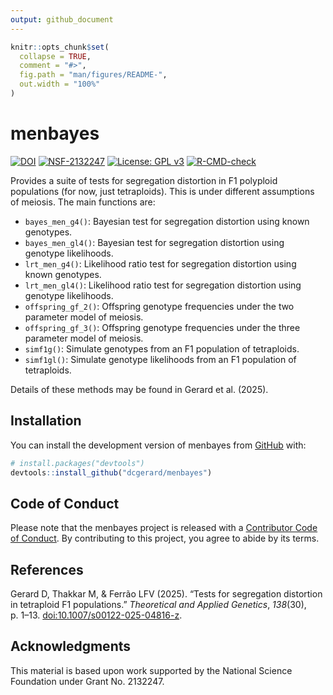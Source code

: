 ```yaml
---
output: github_document
---
```


<!-- README.md is generated from README.Rmd. Please edit that file -->

```r
knitr::opts_chunk$set(
  collapse = TRUE,
  comment = "#>",
  fig.path = "man/figures/README-",
  out.width = "100%"
)
```

# menbayes

<!-- badges: start -->
[![DOI](https://zenodo.org/badge/660268756.svg)](https://zenodo.org/doi/10.5281/zenodo.12189055)
[![NSF-2132247](https://img.shields.io/badge/NSF-2132247-blue.svg)](https://www.nsf.gov/awardsearch/showAward?AWD_ID=2132247)
[![License: GPL v3](https://img.shields.io/badge/License-GPL%20v3-blue.svg)](https://www.gnu.org/licenses/gpl-3.0)
[![R-CMD-check](https://github.com/dcgerard/menbayes/actions/workflows/R-CMD-check.yaml/badge.svg)](https://github.com/dcgerard/menbayes/actions/workflows/R-CMD-check.yaml)
<!-- badges: end -->

Provides a suite of tests for segregation distortion in F1 polyploid populations (for now, just tetraploids). This is under different assumptions of meiosis. The main functions are:

- `bayes_men_g4()`: Bayesian test for segregation distortion using known genotypes.
- `bayes_men_gl4()`: Bayesian test for segregation distortion using genotype likelihoods.
- `lrt_men_g4()`: Likelihood ratio test for segregation distortion using known genotypes.
- `lrt_men_gl4()`: Likelihood ratio test for segregation distortion using genotype likelihoods.
- `offspring_gf_2()`: Offspring genotype frequencies under the two parameter model of meiosis.
- `offspring_gf_3()`: Offspring genotype frequencies under the three parameter model of meiosis.
- `simf1g()`: Simulate genotypes from an F1 population of tetraploids.
- `simf1gl()`: Simulate genotype likelihoods from an F1 population of tetraploids.

Details of these methods may be found in Gerard et al. (2025).

## Installation

You can install the development version of menbayes from [GitHub](https://github.com/dcgerard/menbayes) with:

``` r
# install.packages("devtools")
devtools::install_github("dcgerard/menbayes")
```

## Code of Conduct

Please note that the menbayes project is released with a [Contributor Code of Conduct](https://contributor-covenant.org/version/2/1/CODE_OF_CONDUCT.html). By contributing to this project, you agree to abide by its terms.

## References

Gerard D, Thakkar M, & Ferrão LFV (2025). "Tests for segregation distortion in tetraploid F1 populations." _Theoretical and Applied Genetics_, *138*(30), p. 1--13. [doi:10.1007/s00122-025-04816-z](https://doi.org/10.1007/s00122-025-04816-z).

## Acknowledgments

This material is based upon work supported by the National Science Foundation under Grant No. 2132247.
